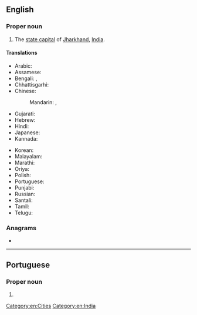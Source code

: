 ==English==
{{wikipedia}}

===Proper noun===
{{en-proper noun}}

# The [[state capital]] of [[Jharkhand]], [[India]].

====Translations====
{{trans-top|capital of Jharkhand, India}}
* Arabic: {{t-needed|ar}}
* Assamese: {{t-needed|as}}
* Bengali: {{t|bn|রাঁচি|sc=Beng|tr=rām̐ci}}, {{t|bn|রাঁচী|sc=Beng|tr=rām̐cī}}
* Chhattisgarhi: {{t-needed|hne}}
* Chinese:
*: Mandarin: {{t+|cmn|蘭契|sc=Hani}}, {{t+|cmn|兰契|tr=Lánqì|sc=Hani}}
* Gujarati: {{t|gu|રાંચી|sc=Gujr|tr=rān̄cī}}
* Hebrew: {{t|he|ראנצ'י}}
* Hindi: {{t+|hi|राँची|tr=rām̐cī}}
* Japanese: {{t|ja|ラーンチー|tr=Rānchī}}
* Kannada: {{t+|kn|ರಾಂಚಿ|sc=Knda}}
{{trans-mid}}
* Korean: {{t|ko|란치|sc=Kore|tr=ranchi}}
* Malayalam: {{t|ml|റാഞ്ചി|sc=Mlym}}
* Marathi: {{t|mr|रांची|sc=Deva}}
* Oriya: {{t+|or|ରାଞ୍ଚି|sc=Orya|tr=rāñci}}
* Polish: {{t+|pl|Ranchi|n}}
* Portuguese: {{t|pt|Ranchi|f}}
* Punjabi: {{t|pa|ਰਾਂਚੀ|f|tr=rām̐cī|sc=Guru}}
* Russian: {{t|ru|Ранчи|m}}
* Santali: {{t-needed|sat}}
* Tamil: {{t|ta|ராஞ்சி|sc=Taml}}
* Telugu: {{t|te|రాంచీ|sc=Telu}}
{{trans-bottom}}

===Anagrams===
* {{anagrams|en|a=achinr|archin|chinar|chrain|inarch}}

[[Category:en:Cities]]
[[Category:en:India]]

----

==Portuguese==

===Proper noun===
{{pt-proper noun|f}}

# {{place|pt|city/state capital|s/Jharkhand|c/India|t1=Ranchi}}
